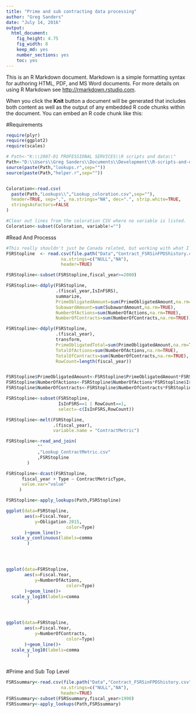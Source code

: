 ```yaml
---
title: "Prime and sub contracting data processing"
author: "Greg Sanders"
date: "July 14, 2016"
output: 
  html_document: 
    fig_height: 4.75
    fig_width: 8
    keep_md: yes
    number_sections: yes
    toc: yes
---
```


This is an R Markdown document. Markdown is a simple formatting syntax for authoring HTML, PDF, and MS Word documents. For more details on using R Markdown see <http://rmarkdown.rstudio.com>.

When you click the **Knit** button a document will be generated that includes both content as well as the output of any embedded R code chunks within the document. You can embed an R code chunk like this:

#Requirements
```r
require(plyr)
require(ggplot2)
require(scales)

# Path<-"K:\\2007-01 PROFESSIONAL SERVICES\\R scripts and data\\"
Path<-"D:\\Users\\Greg Sanders\\Documents\\Development\\R-scripts-and-data\\"
source(paste(Path,"lookups.r",sep=""))
source(paste(Path,"helper.r",sep=""))


Coloration<-read.csv(
  paste(Path,"Lookups\\","Lookup_coloration.csv",sep=""),
  header=TRUE, sep=",", na.strings="NA", dec=".", strip.white=TRUE, 
  stringsAsFactors=FALSE
)

#Clear out lines from the coloration CSV where no variable is listed.
Coloration<-subset(Coloration, variable!="")
```



#Read And Processs
```r
#This really shouldn't just be Canada related, but working with what I have.
FSRStopline  <- read.csv(file.path("Data","Contract_FSRSinFPDShistory.csv"),
                     na.strings=c("NULL","NA"),
                     header=TRUE)

FSRStopline<-subset(FSRStopline,fiscal_year>=2000)

FSRStopline<-ddply(FSRStopline,
                   .(fiscal_year,IsInFSRS),
                   summarize,
                   PrimeObligatedAmount=sum(PrimeObligatedAmount,na.rm=TRUE),
                   SubawardAmount=sum(SubawardAmount,na.rm=TRUE),
                   NumberOfActions=sum(NumberOfActions,na.rm=TRUE),
                   NumberOfContracts=sum(NumberOfContracts,na.rm=TRUE))

FSRStopline<-ddply(FSRStopline,
                   .(fiscal_year),
                   transform,
                   PrimeObligatedTotal=sum(PrimeObligatedAmount,na.rm=TRUE),
                   TotalOfActions=sum(NumberOfActions,na.rm=TRUE),
                   TotalOfContracts=sum(NumberOfContracts,na.rm=TRUE),
                   RowCount=length(fiscal_year))


FSRStopline$PrimeObligatedAmount<-FSRStopline$PrimeObligatedAmount*FSRStopline$IsInFSRS
FSRStopline$NumberOfActions<-FSRStopline$NumberOfActions*FSRStopline$IsInFSRS
FSRStopline$NumberOfContracts<-FSRStopline$NumberOfContracts*FSRStopline$IsInFSRS

FSRStopline<-subset(FSRStopline,
                    IsInFSRS==1 | RowCount==1, 
                    select=-c(IsInFSRS,RowCount))

FSRStopline<-melt(FSRStopline,
                  .(fiscal_year),
                  variable.name = "ContractMetric")

FSRStopline<-read_and_join(
            ""
            ,"Lookup_ContractMetric.csv"
            ,FSRStopline
        )

FSRStopline<-dcast(FSRStopline,
      fiscal_year + Type ~ ContractMetricType,
      value.var="value"
     )

FSRStopline<-apply_lookups(Path,FSRStopline)

ggplot(data=FSRStopline,
       aes(x=Fiscal.Year,
           y=Obligation.2015,
                       color=Type)
       )+geom_line()+
  scale_y_continuous(labels=comma
        )




ggplot(data=FSRStopline,
       aes(x=Fiscal.Year,
           y=NumberOfActions,
                       color=Type)
       )+geom_line()+
  scale_y_log10(labels=comma
        )



ggplot(data=FSRStopline,
       aes(x=Fiscal.Year,
           y=NumberOfContracts,
                       color=Type)
       )+geom_line()+
  scale_y_log10(labels=comma
        )



```

#Prime and Sub Top Level
```r
FSRSsummary<-read.csv(file.path("Data","Contract_FSRSinFPDShistory.csv"),
                     na.strings=c("NULL","NA"),
                     header=TRUE)
FSRSsummary<-subset(FSRSsummary,fiscal_year>1990)
FSRSsummary<-apply_lookups(Path,FSRSsummary)



```

